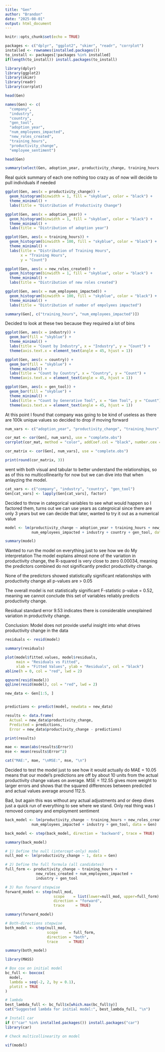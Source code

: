 ---
title: "Gen"
author: "Brandon"
date: "2025-08-01"
output: html_document
---


```{r setup, include=FALSE}
knitr::opts_chunk$set(echo = TRUE)
```



```{r}
packages <- c("dplyr", "ggplot2", "skimr", "readr", "corrplot")
installed <- rownames(installed.packages())
to_install <- packages[!packages %in% installed]
if(length(to_install)) install.packages(to_install)

library(dplyr)
library(ggplot2)
library(skimr)
library(readr)
library(corrplot)

```


```{r}
head(Gen)
```

```{r}
names(Gen) <- c(
  "company",
  "industry",
  "country",
  "gen_tool",
  "adoption_year",
  "num_employees_impacted",
  "new_roles_created",
  "training_hours",
  "productivity_change",
  "employee_sentiment")

head(Gen)
```



```{r}
summary(select(Gen, adoption_year, productivity_change, training_hours, new_roles_created, num_employees_impacted))
```
Real quick summary of each one nothing too crazy as of now will decide to pull individuals if needed

```{r}
ggplot(Gen, aes(x = productivity_change)) + 
  geom_histogram(binwidth = 1, fill = "skyblue", color = "black") +
  theme_minimal() +
  labs(title = "Distribution of Productivity Change")

ggplot(Gen, aes(x = adoption_year)) + 
  geom_histogram(binwidth = 1, fill = "skyblue", color = "black") +
  theme_minimal() +
  labs(title = "Distribution of adoption year")

ggplot(Gen, aes(x = training_hours)) + 
  geom_histogram(binwidth = 100, fill = "skyblue", color = "black") +
  theme_minimal() +
  labs(title = "Distribution of Training Hours",
       x = "Training Hours",
       y = "Count")

ggplot(Gen, aes(x = new_roles_created)) + 
  geom_histogram(binwidth = 1, fill = "skyblue", color = "black") +
  theme_minimal() +
  labs(title = "Distribution of new roles created")

ggplot(Gen, aes(x = num_employees_impacted)) + 
  geom_histogram(binwidth = 100, fill = "skyblue", color = "black") +
  theme_minimal() +
  labs(title = "Distribution of number of empolyees impacted")

```

```{r}
summary(Gen[, c("training_hours", "num_employees_impacted")])

```
Decided to look at these two because they required a lot of bins


```{r}
ggplot(Gen, aes(x = industry)) +
  geom_bar(fill = "skyblue") +
  theme_minimal() +
  labs(title = "Count by Industry", x = "Industry", y = "Count") +
  theme(axis.text.x = element_text(angle = 45, hjust = 1))

ggplot(Gen, aes(x = country)) +
  geom_bar(fill = "skyblue") +
  theme_minimal() +
  labs(title = "Count by Country", x = "Country", y = "Count") +
  theme(axis.text.x = element_text(angle = 45, hjust = 1))

ggplot(Gen, aes(x = gen_tool)) +
  geom_bar(fill = "skyblue") +
  theme_minimal() +
  labs(title = "Count by Generative Tool", x = "Gen Tool", y = "Count") +
  theme(axis.text.x = element_text(angle = 45, hjust = 1))

```
At this point I found that company was going to be kind of useless as there are 100k unique values so decided to drop if moving forward


```{r}
num_vars <- c("adoption_year", "productivity_change", "training_hours", "new_roles_created", "num_employees_impacted")

cor_mat <- cor(Gen[, num_vars], use = "complete.obs")
corrplot(cor_mat, method = "color", addCoef.col = "black", number.cex = 0.8, tl.cex = 1, tl.srt = 45)
```

```{r}
cor_matrix <- cor(Gen[, num_vars], use = "complete.obs")

print(round(cor_matrix, 3))

```
went with both visual and tabular to better understand the relationships, so as of this no multicollinearity for now but we can dive into that when anlayzing the model.

```{r}
cat_vars <- c("company", "industry", "country", "gen_tool")
Gen[cat_vars] <- lapply(Gen[cat_vars], factor)
```
Decided to throw in categorical variables to see what would happen so I factored them, turns out we can use years as categroical since there are only 3 years but we can decide that later, wanted to try it out as a numerical value

```{r}
model <- lm(productivity_change ~ adoption_year + training_hours + new_roles_created +
            num_employees_impacted + industry + country + gen_tool, data = Gen)

summary(model)

```
Wanted to run the model on everything just to see how we do 
My interpretation
The model explains almost none of the variation in productivity change, the R-squared is very close to zero 0.00034, meaning the predictors combined do not significantly predict productivity change.

None of the predictors showed statistically significant relationships with productivity change all p-values are > 0.05

The overall model is not statistically significant F-statistic p-value = 0.52, meaning we cannot conclude this set of variables reliably predicts productivity change.

Residual standard error 9.53 indicates there is considerable unexplained variation in productivity change.

Conclusion: Model does not provide useful insight into what drives productivity change in the data

```{r}
residuals <- resid(model)

summary(residuals)

```



```{r}
plot(model$fitted.values, model$residuals,
     main = "Residuals vs Fitted",
     xlab = "Fitted Values", ylab = "Residuals", col = "black")
abline(h = 0, col = "red", lwd = 2)

qqnorm(resid(model))
qqline(resid(model), col = "red", lwd = 2)
```

```{r}
new_data <- Gen[1:5, ]


predictions <- predict(model, newdata = new_data)

results <- data.frame(
  Actual = new_data$productivity_change,
  Predicted = predictions,
  Error = new_data$productivity_change - predictions)

print(results)

mae <- mean(abs(results$Error))
mse <- mean(results$Error^2)

cat("MAE:", mae, "\nMSE:", mse, "\n")
```
Decided to test the model just to see how it would actually do
MAE = 10.05 means that our model’s predictions are off by about 10 units from the actual productivity change values on average.
MSE = 112.55 gives more weight to larger errors and shows that the squared differences between predicted and actual values average around 112.5.

Bad, but again this was without any actual adjustments and or deep dives just a quick run of everything to see where we stand. Only real thing was I removed company and employment sentiment 

```{r}

back_model <- lm(productivity_change ~ training_hours + new_roles_created +
            num_employees_impacted + industry + gen_tool, data = Gen)

back_model <- step(back_model, direction = 'backward', trace = TRUE)


```


```{r}

summary(back_model)


```


```{r}

# 1) Define the null (intercept‐only) model
null_mod <- lm(productivity_change ~ 1, data = Gen)

# 2) Define the full formula (all candidates)
full_form <- productivity_change ~ training_hours +
              new_roles_created + num_employees_impacted +
              industry + gen_tool

# 3) Run forward stepwise
forward_model <- step(null_mod,
                      scope    = list(lower=null_mod, upper=full_form),
                      direction = "forward",
                      trace     = TRUE)


```


```{r}

summary(forward_model)

```


```{r}

# Both‐directions stepwise
both_model <- step(null_mod,
                   scope     = full_form,
                   direction = "both",
                   trace     = TRUE)

summary(both_model)


```


```{r}

library(MASS)

# Box cox on initial model
bc_full <- boxcox(
  model,
  lambda = seq(-2, 2, by = 0.1),
  plotit = TRUE
)

# lambda
best_lambda_full <- bc_full$x[which.max(bc_full$y)]
cat("Suggested lambda for initial model:", best_lambda_full, "\n")

```



```{r}

# Install car
if (!"car" %in% installed.packages()) install.packages("car")
library(car)

# Check multicollinearity on model

vif(model)

```


```{r}

```

```{r}

```


```{r}

```


```{r}

```


```{r}

```


```{r}

```


```{r}

```

```{r}

```

```{r}

```

```{r}

```


```{r}

```


```{r}

```


```{r}

```

```{r}

```

```{r}

```


```{r}

```


```{r}

```


```{r}

```


```{r}

```


```{r}

```


```{r}

```


```{r}

```

```{r}

```


```{r}

```

```{r}

```


```{r}

```


```{r}

```


```{r}

```


```{r}

```


```{r}

```

```{r}

```

```{r}

```

```{r}

```


```{r}

```


```{r}

```


```{r}

```

```{r}

```

```{r}

```


```{r}

```


```{r}

```


```{r}

```


```{r}

```


```{r}

```


```{r}

```


```{r}

```

```{r}

```


```{r}

```

```{r}

```


